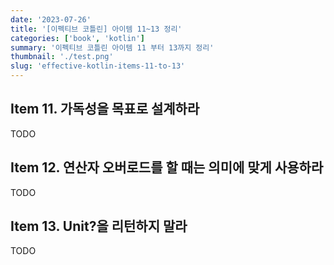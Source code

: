 ```yaml
---
date: '2023-07-26'
title: '[이펙티브 코틀린] 아이템 11~13 정리'
categories: ['book', 'kotlin']
summary: '이펙티브 코틀린 아이템 11 부터 13까지 정리'
thumbnail: './test.png'
slug: 'effective-kotlin-items-11-to-13'
---
```


## Item 11. 가독성을 목표로 설계하라

TODO

## Item 12. 연산자 오버로드를 할 때는 의미에 맞게 사용하라

TODO

## Item 13. Unit?을 리턴하지 말라

TODO